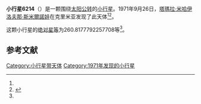 {{Infobox planet
| bgcolour = #FFFFC0
| name = 6214 Mikhailgrinev
| symbol = 
| image = 
| caption = 
| discovery = yes
| discovery_ref = 
| discoverer = [[塔瑪拉·米哈伊洛夫那·斯米爾諾娃|塔瑪拉·米哈伊洛夫那·斯米爾諾娃]]
| discovery_site = [[克里米亚|克里米亚]] 
| discovered = 1971年9月26日
| designations = yes
| mp_name = 
| named_after = 
| alt_names = 1971 SN2/ 1983 XT
| mp_category = [[主带小行星|主带小行星]]
| orbit_ref = <ref name="a">[http://ssd.jpl.nasa.gov/sbdb.cgi?sstr=6214 6214 Mikhailgrinev] {{Wayback|url=http://ssd.jpl.nasa.gov/sbdb.cgi?sstr=6214 |date=20140922165537 }}，小行星數據庫瀏覽器（JPL Small-Body Database Browser）－[[美国国家航空航天局|美国国家航空航天局]]喷气推进实验室</ref>
| epoch = 2456400.5 (2013年4月18日更新)
| aphelion = {{convert|3.74163421453992|AU|km|3|abbr=on|lk=out}}
| perihelion = {{convert|2.57292574192258|AU|km|3|abbr=on}}
| semimajor = {{convert|3.15727997823125|AU|km|3|abbr=on}}
| eccentricity = 0.185081539
| period = 2049.123199 [[日|日]]<br />5.61[[儒略年|儒略年]]
| avg_speed = 
| inclination = 2.367594367319461
| asc_node = 82.86199799607627
| mean_anomaly = 
| arg_peri = 260.8177792257708
| satellites = 
| physical_characteristics = yes
| dimensions = 
| mass = 
| density = 
| surface_grav = 
| escape_velocity = 
| sidereal_day = 
| axial_tilt = 
| pole_ecliptic_lat = 
| pole_ecliptic_lon = 
| albedo = 
| temperatures= 
| temp_name1 = 
| mean_temp_1 = 
| max_temp_1 = 
| temp_name2 = 
| max_temp_2 = 
| spectral_type = 
| abs_magnitude = 260.8177792257708
}}

'''小行星6214'''（{{lang-en|6214 Mikhailgrinev}}）是一颗围绕[[太阳|太阳]][[公转|公转]]的[[小行星|小行星]]。1971年9月26日，[[塔瑪拉·米哈伊洛夫那·斯米爾諾娃|塔瑪拉·米哈伊洛夫那·斯米爾諾娃]]在克里米亚发现了此天体<ref name="a" /><ref>{{cite news|title=小行星列表|url=http://cfa-www.harvard.edu/iau/lists/NumberedMPs.txt|accessdate=2013-07-08|newspaper=哈佛大学|archive-date=2008-05-17|archive-url=https://web.archive.org/web/20080517010638/http://cfa-www.harvard.edu/iau/lists/NumberedMPs.txt|dead-url=no}}</ref>。

这颗小行星的[[绝对星等|绝对星等]]为260.8177792257708等<ref name="a" />。

==参考文献==
{{reflist}}
{{Minor Planet Number|[[小行星6213|小行星6213]]|[[小行星6215|小行星6215]]}}

{{小天体}}

[[Category:小行星带天体|Category:小行星带天体]]
[[Category:1971年发现的小行星|Category:1971年发现的小行星]]

{{asteroid-stub}}